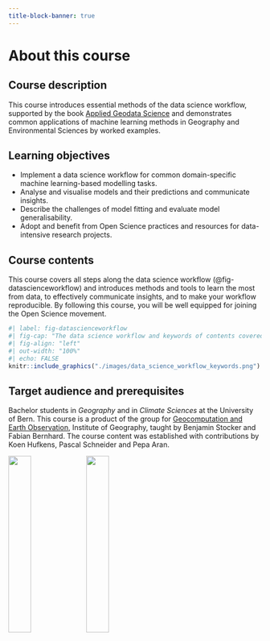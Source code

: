 ```yaml
---
title-block-banner: true
---
```


# About this course {.unnumbered}

## Course description 

This course introduces essential methods of the data science workflow, supported by the book [Applied Geodata Science](https://geco-bern.github.io/agds_book/) and demonstrates common applications of machine learning methods in Geography and Environmental Sciences by worked examples.

## Learning objectives

- Implement a data science workflow for common domain-specific machine learning-based modelling tasks.
- Analyse and visualise models and their predictions and communicate insights.
- Describe the challenges of model fitting and evaluate model generalisability.
- Adopt and benefit from Open Science practices and resources for data-intensive research projects.

## Course contents

This course covers all steps along the data science workflow (@fig-datascienceworkflow) and introduces methods and tools to learn the most from data, to effectively communicate insights, and to make your workflow reproducible. By following this course, you will be well equipped for joining the Open Science movement.

```r
#| label: fig-datascienceworkflow
#| fig-cap: "The data science workflow and keywords of contents covered in Applied Geodata Science I. Figure adapted from: Wickham and Grolemund R for Data Science"
#| fig-align: "left"
#| out-width: "100%"
#| echo: FALSE
knitr::include_graphics("./images/data_science_workflow_keywords.png")
```

## Target audience and prerequisites

Bachelor students in *Geography* and in *Climate Sciences* at the University of Bern. 
This course is a product of the group for [Geocomputation and Earth Observation](https://geco-group.org/), Institute of Geography, taught by Benjamin Stocker and Fabian Bernhard. The course content was established with contributions by Koen Hufkens, Pascal Schneider and Pepa Aran.

![](./images/logo_unibern_squid3.png){width="30%"} ![](./images/geco_logo_fullname.png){width="30%"}